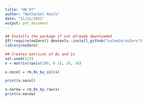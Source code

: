 ```yaml
---
title: "HW_07"
author: "Nathaniel Haulk"
date: "11/22/2021"
output: pdf_document
---
```


```r

## Installs the package if not already downloaded
if(!require(noZero)) devtools::install_github("natom24/noZero")
library(noZero)

## Creates matrices of 0s and 1s
set.seed(123)
x = matrix(rpois(100, 0.1), 10, 10)

x.nocol = rm_0s_by_col(x)

print(x.nocol)

x.norow = rm_0s_by_row(x)
print(x.norow)
```
